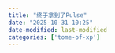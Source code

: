 ```yaml
---
title: "终于拿到了Pulse"
date: "2025-10-31 10:25"
date-modified: last-modified
categories: ['tome-of-xp']
---
```



